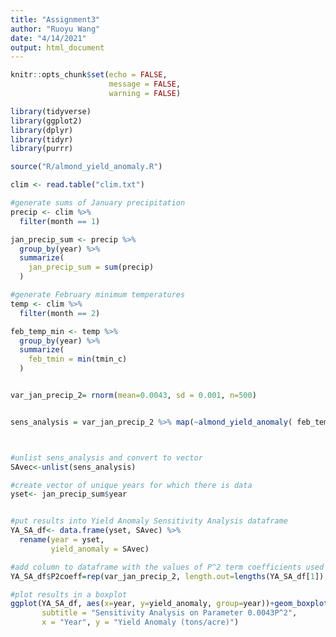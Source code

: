 ```yaml
---
title: "Assignment3"
author: "Ruoyu Wang"
date: "4/14/2021"
output: html_document
---
```


```r
knitr::opts_chunk$set(echo = FALSE,
                      message = FALSE,
                      warning = FALSE)

library(tidyverse)
library(ggplot2)
library(dplyr)
library(tidyr)
library(purrr)

source("R/almond_yield_anomaly.R")

clim <- read.table("clim.txt")

#generate sums of January precipitation
precip <- clim %>% 
  filter(month == 1)

jan_precip_sum <- precip %>% 
  group_by(year) %>% 
  summarize(
    jan_precip_sum = sum(precip)
  )

#generate February minimum temperatures
temp <- clim %>% 
  filter(month == 2)

feb_temp_min <- temp %>% 
  group_by(year) %>%
  summarize(
    feb_tmin = min(tmin_c)
  )



```

```r

var_jan_precip_2= rnorm(mean=0.0043, sd = 0.001, n=500) 


sens_analysis = var_jan_precip_2 %>% map(~almond_yield_anomaly( feb_temp_min[,2],jan_precip_sum[,2], var_feb_min_t_1=-0.015,var_feb_min_t_2 = -0.0046, var_jan_precip_1 = -0.07, var_jan_precip_2 = .x, intercept = 0.28))



#unlist sens_analysis and convert to vector
SAvec<-unlist(sens_analysis)

#create vector of unique years for which there is data
yset<- jan_precip_sum$year 


#put results into Yield Anomaly Sensitivity Analysis dataframe
YA_SA_df<- data.frame(yset, SAvec) %>% 
  rename(year = yset, 
         yield_anomaly = SAvec) 

#add column to dataframe with the values of P^2 term coefficients used 
YA_SA_df$P2coeff=rep(var_jan_precip_2, length.out=lengths(YA_SA_df[1]), each=length(yset))

#plot results in a boxplot
ggplot(YA_SA_df, aes(x=year, y=yield_anomaly, group=year))+geom_boxplot()+labs(title = "California Almond Yield Anomalies (1989-2010)", 
       subtitle = "Sensitivity Analysis on Parameter 0.0043P^2", 
       x = "Year", y = "Yield Anomaly (tons/acre)") 





```

